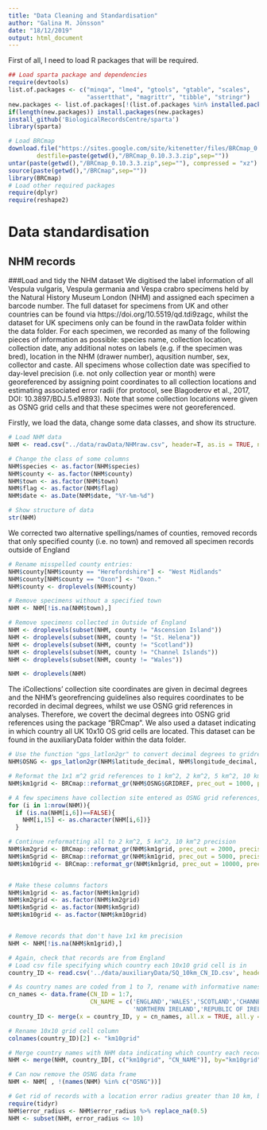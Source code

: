 ```yaml
---
title: "Data Cleaning and Standardisation"
author: "Galina M. Jönsson"
date: "18/12/2019"
output: html_document
---
```


First of all, I need to load R packages that will be required.
```r
## Load sparta package and dependencies
require(devtools)
list.of.packages <- c("minqa", "lme4", "gtools", "gtable", "scales",
                      "assertthat", "magrittr", "tibble", "stringr")
new.packages <- list.of.packages[!(list.of.packages %in% installed.packages()[,"Package"])]
if(length(new.packages)) install.packages(new.packages)
install_github('BiologicalRecordsCentre/sparta')
library(sparta)

# Load BRCmap
download.file("https://sites.google.com/site/kitenetter/files/BRCmap_0.10.3.3.zip?attredirects=0&d=1",
        destfile=paste(getwd(),"/BRCmap_0.10.3.3.zip",sep=""))
untar(paste(getwd(),"/BRCmap_0.10.3.3.zip",sep=""), compressed = "xz")
source(paste(getwd(),"/BRCmap",sep=""))
library(BRCmap)
# Load other required packages
require(dplyr)
require(reshape2)
```

# Data standardisation
## NHM records

###Load and tidy the NHM dataset
We digitised the label information of all Vespula vulgaris, Vespula germania and Vespa crabro specimens held by the Natural History Museum London (NHM) and assigned each specimen a barcode number. The full dataset for specimens from UK and other countries can be found via https://doi.org/10.5519/qd.tdi9zagc, whilst the dataset for UK specimens only can be found in the rawData folder within the data folder. For each specimen, we recorded as many of the following pieces of information as possible: species name, collection location, collection date, any additional notes on labels (e.g. if the specimen was bred), location in the NHM (drawer number), aqusition number, sex, collector and caste. All specimens whose collection date was specified to day-level precision (i.e. not only collection year or month) were georeferenced by assigning point coordinates to all collection locations and estimating associated error radii (for protocol, see Blagoderov et al., 2017, DOI: 10.3897/BDJ.5.e19893). Note that some collection locations were given as OSNG grid cells and that these specimes were not georeferenced. 

Firstly, we load the data, change some data classes, and show its structure.
```r
# Load NHM data 
NHM <- read.csv("../data/rawData/NHMraw.csv", header=T, as.is = TRUE, na.strings=c("","NA")) 

# Change the class of some columns
NHM$species <- as.factor(NHM$species)
NHM$county <- as.factor(NHM$county)
NHM$town <- as.factor(NHM$town)
NHM$flag <- as.factor(NHM$flag)
NHM$date <- as.Date(NHM$date, "%Y-%m-%d")

# Show structure of data
str(NHM)
```


We corrected two alternative spellings/names of counties, removed records that only specified county (i.e. no town) and removed all specimen records outside of England
```r
# Rename misspelled county entries: 
NHM$county[NHM$county == "Herefordshire"] <- "West Midlands"
NHM$county[NHM$county == "Oxon"] <- "Oxon."
NHM$county <- droplevels(NHM$county)

# Remove specimens without a specified town
NHM <- NHM[!is.na(NHM$town),]

# Remove specimens collected in Outside of England
NHM <- droplevels(subset(NHM, county != "Ascension Island"))
NHM <- droplevels(subset(NHM, county != "St. Helena"))
NHM <- droplevels(subset(NHM, county != "Scotland"))
NHM <- droplevels(subset(NHM, county != "Channel Islands"))
NHM <- droplevels(subset(NHM, county != "Wales"))

NHM <- droplevels(NHM)
```

The iCollections’ collection site coordinates are given in decimal degrees and the NHM's georefrencing guidelines also requires coordinates to be recorded in decimal degrees, whilst we use OSNG grid references in analyses. Therefore, we covert the decimal degrees into OSNG grid references using the package "BRCmap". We also used a dataset indicating in which country all UK 10x10 OS grid cells are located. This dataset can be found in the auxiliaryData folder within the data folder. 
```r
# Use the function "gps_latlon2gr" to convert decimal degrees to gridreferences at a 1x1 m^2 square precision and call the dataframe "OSNG"
NHM$OSNG <- gps_latlon2gr(NHM$latitude_decimal, NHM$longitude_decimal, out_projection = "OSGB", return_type = "both")

# Reformat the 1x1 m^2 grid references to 1 km^2, 2 km^2, 5 km^2, 10 km^2 precision using BRCmap function reformat_gr
NHM$km1grid <- BRCmap::reformat_gr(NHM$OSNG$GRIDREF, prec_out = 1000, precision = NULL, pad_gr = FALSE)

# A few specimens have collection site entered as OSNG grid references, enter these to the km1grid column
for (i in 1:nrow(NHM)){
  if (is.na(NHM[i,6])==FALSE){
    NHM[i,15] <- as.character(NHM[i,6])}
  }

# Continue reformatting all to 2 km^2, 5 km^2, 10 km^2 precision
NHM$km2grid <- BRCmap::reformat_gr(NHM$km1grid, prec_out = 2000, precision = NULL, pad_gr = FALSE)
NHM$km5grid <- BRCmap::reformat_gr(NHM$km1grid, prec_out = 5000, precision = NULL, pad_gr = FALSE)
NHM$km10grid <- BRCmap::reformat_gr(NHM$km1grid, prec_out = 10000, precision = NULL, pad_gr = FALSE)


# Make these columns factors
NHM$km1grid <- as.factor(NHM$km1grid)
NHM$km2grid <- as.factor(NHM$km2grid)
NHM$km5grid <- as.factor(NHM$km5grid)
NHM$km10grid <- as.factor(NHM$km10grid)


# Remove records that don't have 1x1 km precision
NHM <- NHM[!is.na(NHM$km1grid),]

# Again, check that records are from England
# Load csv file specifying which country each 10x10 grid cell is in
country_ID <- read.csv('../data/auxiliaryData/SQ_10km_CN_ID.csv', header=TRUE) 

# As country names are coded from 1 to 7, rename with informative names
cn_names <- data.frame(CN_ID = 1:7,
                       CN_NAME = c('ENGLAND','WALES','SCOTLAND','CHANNEL ISLES',
                                   'NORTHERN IRELAND','REPUBLIC OF IRELAND','ISLE OF MAN'))
country_ID <- merge(x = country_ID, y = cn_names, all.x = TRUE, all.y = FALSE)

# Rename 10x10 grid cell column
colnames(country_ID)[2] <- "km10grid"

# Merge country names with NHM data indicating which country each record is from
NHM <- merge(NHM, country_ID[, c("km10grid", "CN_NAME")], by="km10grid")

# Can now remove the OSNG data frame
NHM <- NHM[ , !(names(NHM) %in% c("OSNG"))]

# Get rid of records with a location error radius greater than 10 km, but first change all NA error radii (these are all from specimens with locations given as grid cells at 1x1 km precision to 0.5)
require(tidyr)
NHM$error_radius <- NHM$error_radius %>% replace_na(0.5)
NHM <- subset(NHM, error_radius <= 10)
```



